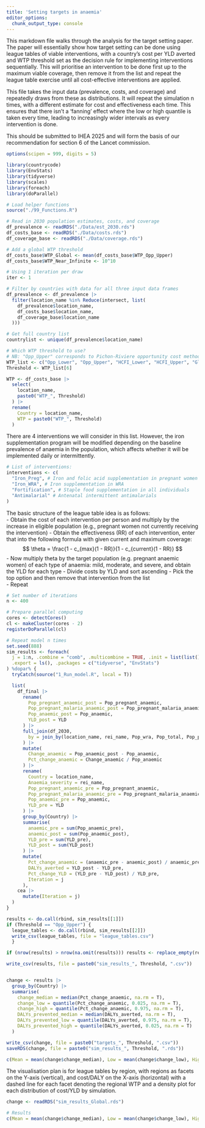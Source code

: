 ```yaml
---
title: 'Setting targets in anaemia'
editor_options: 
  chunk_output_type: console
---
```


This markdown file walks through the analysis for the target setting paper.  
The paper will essentially show how target setting can be done using league tables of viable interventions, with a country's cost per YLD averted and WTP threshold set as the decision rule for implementing interventions sequentially. This will prioritise an intervention to be done first up to the maximum viable coverage, then remove it from the list and repeat the league table exercise until all cost-effective interventions are applied.

This file takes the input data (prevalence, costs, and coverage) and repeatedly draws from these as distributions. It will repeat the simulation n times, with a different estimate for cost and effectiveness each time. This ensures that there isn't a 'fanning' effect where the low or high quantile is taken every time, leading to increasingly wider intervals as every intervention is done.

This should be submitted to IHEA 2025 and will form the basis of our recommendation for section 6 of the Lancet commission.

```r
options(scipen = 999, digits = 5)

library(countrycode)
library(EnvStats)
library(tidyverse)
library(scales)
library(foreach)
library(doParallel)

# Load helper functions
source("./99_Functions.R")

# Read in 2030 population estimates, costs, and coverage
df_prevalence <- readRDS("./Data/est_2030.rds")
df_costs_base <- readRDS("./Data/costs.rds")
df_coverage_base <- readRDS("./Data/coverage.rds")

# Add a global WTP threshold
df_costs_base$WTP_Global <- mean(df_costs_base$WTP_Opp_Upper)
df_costs_base$WTP_Near_Infinite <- 10^10

# Using 1 iteration per draw
iter <- 1

# Filter by countries with data for all three input data frames
df_prevalence <- df_prevalence |>
  filter(location_name %in% Reduce(intersect, list(
    df_prevalence$location_name,
    df_costs_base$location_name,
    df_coverage_base$location_name
  )))

# Get full country list
countrylist <- unique(df_prevalence$location_name)

# Which WTP threshold to use?
# NB: "Opp_Upper" corresponds to Pichon-Riviere opportunity cost method (base case)
WTP_list <- c("Opp_Lower", "Opp_Upper", "HCFI_Lower", "HCFI_Upper", "Global", "Near_Infinite")
Threshold <- WTP_list[6]

WTP <- df_costs_base |>
  select(
    location_name,
    paste0("WTP_", Threshold)
  ) |>
  rename(
    Country = location_name,
    WTP = paste0("WTP_", Threshold)
  )
```

There are 4 interventions we will consider in this list.  However, the iron supplementation program will be modified depending on the baseline prevalence of anaemia in the population, which affects whether it will be implemented daily or intermittently.
```r
# List of interventions:
interventions <- c(
  "Iron_Preg", # Iron and folic acid supplementation in pregnant women
  "Iron_WRA", # Iron supplementation in WRA
  "Fortification", # Staple food supplementation in all individuals
  "Antimalarial" # Antenatal intermittent antimalarials
)
```

The basic structure of the league table idea is as follows:  
- Obtain the cost of each intervention per person and multiply by the increase in eligible population (e.g., pregnant women not currently receiving the intervention) 
- Obtain the effectiveness (RR) of each intervention, enter that into the following formula with given current and maximum coverage:
$$
\theta = \frac{1 - c_{max}(1 - RR)}{1 - c_{current}(1 - RR)}
$$
- Now multiply theta by the target population (e.g. pregnant anaemic women) of each type of anaemia: mild, moderate, and severe, and obtain the YLD for each type
- Divide costs by YLD and sort ascending
- Pick the top option and then remove that intervention from the list  
- Repeat

```r
# Set number of iterations
n <- 400

# Prepare parallel computing
cores <- detectCores()
cl <- makeCluster(cores - 2)
registerDoParallel(cl)

# Repeat model n times
set.seed(888)
sim_results <- foreach(
  j = 1:n, .combine = "comb", .multicombine = TRUE, .init = list(list(), list()),
  .export = ls(), .packages = c("tidyverse", "EnvStats")
) %dopar% {
  tryCatch(source("1_Run_model.R", local = T))

  list(
    df_final |>
      rename(
        Pop_pregnant_anaemic_post = Pop_pregnant_anaemic,
        Pop_pregnant_malaria_anaemic_post = Pop_pregnant_malaria_anaemic,
        Pop_anaemic_post = Pop_anaemic,
        YLD_post = YLD
      ) |>
      full_join(df_2030,
        by = join_by(location_name, rei_name, Pop_wra, Pop_total, Pop_pregnant)
      ) |>
      mutate(
        Change_anaemic = Pop_anaemic_post - Pop_anaemic,
        Pct_change_anaemic = Change_anaemic / Pop_anaemic
      ) |>
      rename(
        Country = location_name,
        Anaemia_severity = rei_name,
        Pop_pregnant_anaemic_pre = Pop_pregnant_anaemic,
        Pop_pregnant_malaria_anaemic_pre = Pop_pregnant_malaria_anaemic,
        Pop_anaemic_pre = Pop_anaemic,
        YLD_pre = YLD
      ) |>
      group_by(Country) |>
      summarise(
        anaemic_pre = sum(Pop_anaemic_pre),
        anaemic_post = sum(Pop_anaemic_post),
        YLD_pre = sum(YLD_pre),
        YLD_post = sum(YLD_post)
      ) |>
      mutate(
        Pct_change_anaemic = (anaemic_pre - anaemic_post) / anaemic_pre,
        DALYs_averted = YLD_post - YLD_pre,
        Pct_change_YLD = (YLD_pre - YLD_post) / YLD_pre,
        Iteration = j
      ),
    cea |>
      mutate(Iteration = j)
  )
}

results <- do.call(rbind, sim_results[[1]])
if (Threshold == "Opp_Upper") {
  league_tables <- do.call(rbind, sim_results[[2]])
  write_csv(league_tables, file = "league_tables.csv")
  }

if (nrow(results) > nrow(na.omit(results))) results <- replace_empty(results)

write_csv(results, file = paste0("sim_results_", Threshold, ".csv"))


change <- results |>
  group_by(Country) |>
  summarise(
    change_median = median(Pct_change_anaemic, na.rm = T),
    change_low = quantile(Pct_change_anaemic, 0.025, na.rm = T),
    change_high = quantile(Pct_change_anaemic, 0.975, na.rm = T),
    DALYs_prevented_median = median(DALYs_averted, na.rm = T),
    DALYs_prevented_low = quantile(DALYs_averted, 0.975, na.rm = T),
    DALYs_prevented_high = quantile(DALYs_averted, 0.025, na.rm = T)
  )

write_csv(change, file = paste0("targets_", Threshold, ".csv"))
saveRDS(change, file = paste0("sim_results_", Threshold, ".rds"))

c(Mean = mean(change$change_median), Low = mean(change$change_low), High = mean(change$change_high))
```

The visualisation plan is for league tables by region, with regions as facets on the Y-axis (vertical), and cost/DALY on the X-axis (horizontal) with a dashed line for each facet denoting the regional WTP and a density plot for each distribution of cost/YLD by simulation.

```r
change <- readRDS("sim_results_Global.rds")

# Results
c(Mean = mean(change$change_median), Low = mean(change$change_low), High = mean(change$change_high))

```



